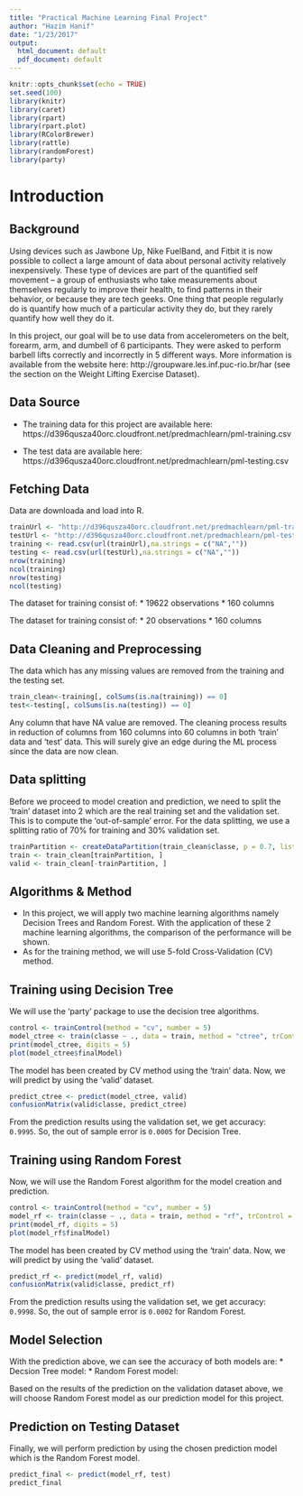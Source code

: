 ```yaml
---
title: "Practical Machine Learning Final Project"
author: "Hazim Hanif"
date: "1/23/2017"
output:
  html_document: default
  pdf_document: default
---
```


```r
knitr::opts_chunk$set(echo = TRUE)
set.seed(100)
library(knitr)
library(caret)
library(rpart)
library(rpart.plot)
library(RColorBrewer)
library(rattle)
library(randomForest)
library(party)
```

# Introduction

## Background

Using devices such as Jawbone Up, Nike FuelBand, and Fitbit it is now possible to collect a large amount of data about personal activity relatively inexpensively. These type of devices are part of the quantified self movement – a group of enthusiasts who take measurements about themselves regularly to improve their health, to find patterns in their behavior, or because they are tech geeks. One thing that people regularly do is quantify how much of a particular activity they do, but they rarely quantify how well they do it. 

In this project, our goal will be to use data from accelerometers on the belt, forearm, arm, and dumbell of 6 participants. They were asked to perform barbell lifts correctly and incorrectly in 5 different ways. More information is available from the website here: http://groupware.les.inf.puc-rio.br/har (see the section on the Weight Lifting Exercise Dataset).

## Data Source

* The training data for this project are available here:
https://d396qusza40orc.cloudfront.net/predmachlearn/pml-training.csv

* The test data are available here:
https://d396qusza40orc.cloudfront.net/predmachlearn/pml-testing.csv

## Fetching Data

Data are downloada and load into R.

```r
trainUrl <- "http://d396qusza40orc.cloudfront.net/predmachlearn/pml-training.csv"
testUrl <- "http://d396qusza40orc.cloudfront.net/predmachlearn/pml-testing.csv"
training <- read.csv(url(trainUrl),na.strings = c("NA",""))
testing <- read.csv(url(testUrl),na.strings = c("NA",""))
nrow(training)
ncol(training)
nrow(testing)
ncol(testing)
```

The dataset for training consist of:
* 19622 observations
* 160 columns

The dataset for training consist of:
* 20 observations
* 160 columns

## Data Cleaning and Preprocessing

The data which has any missing values are removed from the training and the testing set.

```r
train_clean<-training[, colSums(is.na(training)) == 0]
test<-testing[, colSums(is.na(testing)) == 0]
```

Any column that have NA value are removed. The cleaning process results in reduction of columns from 160 columns into 60 columns in both 'train' data and 'test' data. This will surely give an edge during the ML process since the data are now clean. 


## Data splitting

Before we proceed to model creation and prediction, we need to split the 'train' dataset into 2 which are the real training set and the validation set. This is to compute the 'out-of-sample' error. For the data splitting, we use a splitting ratio of 70% for training and 30% validation set.

```r
trainPartition <- createDataPartition(train_clean$classe, p = 0.7, list = FALSE)
train <- train_clean[trainPartition, ]
valid <- train_clean[-trainPartition, ]
```

## Algorithms & Method

* In this project, we will apply two machine learning algorithms namely Decision Trees and Random Forest. With the application of these 2 machine learning algorithms, the comparison of the performance will be shown.
* As for the training method, we will use 5-fold Cross-Validation (CV) method. 

## Training using Decision Tree

We will use the 'party' package to use the decision tree algorithms.

```r
control <- trainControl(method = "cv", number = 5)
model_ctree <- train(classe ~ ., data = train, method = "ctree", trControl = control)
print(model_ctree, digits = 5)
plot(model_ctree$finalModel)
```

The model has been created by CV method using the 'train' data. Now, we will predict by using the 'valid' dataset.

```r
predict_ctree <- predict(model_ctree, valid)
confusionMatrix(valid$classe, predict_ctree)
```

From the prediction results using the validation set, we get accuracy: `0.9995`. So, the out of sample error is `0.0005` for Decision Tree.

## Training using Random Forest

Now, we will use the Random Forest algorithm for the model creation and prediction.


```r
control <- trainControl(method = "cv", number = 5)
model_rf <- train(classe ~ ., data = train, method = "rf", trControl = control)
print(model_rf, digits = 5)
plot(model_rf$finalModel)
```

The model has been created by CV method using the 'train' data. Now, we will predict by using the 'valid' dataset.

```r
predict_rf <- predict(model_rf, valid)
confusionMatrix(valid$classe, predict_rf)
```

From the prediction results using the validation set, we get accuracy: `0.9998`. So, the out of sample error is `0.0002` for Random Forest.

## Model Selection

With the prediction above, we can see the accuracy of both models are:
* Decsion Tree model: 
* Random Forest model:

Based on the results of the prediction on the validation dataset above, we will choose Random Forest model as our prediction model for this project.

## Prediction on Testing Dataset

Finally, we will perform prediction by using the chosen prediction model which is the Random Forest model.

```r
predict_final <- predict(model_rf, test)
predict_final
```

